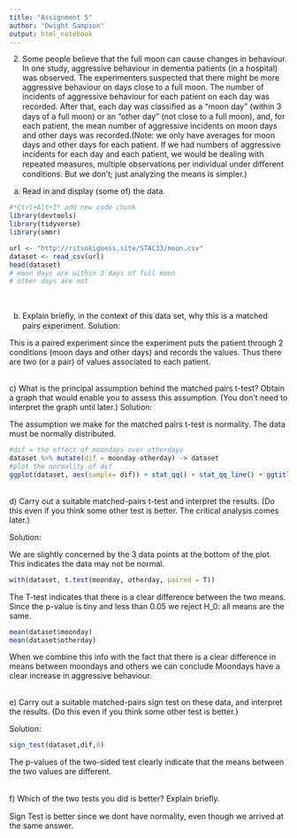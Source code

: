 ---
title: "Assignment 5"
author: "Dwight Sampson"
output: html_notebook
---

2. Some people believe that the full moon can cause changes in behaviour. In one study, aggressive behaviour in dementia patients (in a hospital) was observed. The experimenters suspected that there might be more aggressive behaviour on days close to a full moon. The number of incidents of aggressive behaviour for each patient on each day was recorded. After that, each day was classiﬁed as a “moon day” (within 3 days of a full moon) or an “other day” (not close to a full moon), and, for each patient, the mean number of aggressive incidents on moon days and other days was recorded.(Note: we only have averages for moon days and other days for each patient. If we had numbers of aggressive incidents for each day and each patient, we would be dealing with repeated measures, multiple observations per individual under diﬀerent conditions. But we don’t; just analyzing the means is simpler.)



  a) Read in and display (some of) the data.
```{r}
#*Ctrl+Alt+I* add new code chunk
library(devtools)
library(tidyverse)
library(smmr)

url <- "http://ritsokiguess.site/STAC33/moon.csv"
dataset <- read_csv(url)
head(dataset)
# moon days are within 3 days of full moon
# other days are not
```
  <br />

  b)  Explain brieﬂy, in the context of this data set, why this is a matched pairs experiment.
  Solution:
  
  This is a paired experiment since the experiment puts the patient through 2 conditions (moon days and other days) and records the values. Thus there are two (or a pair) of values associated to each patient.
  
  
  <br />
  c)  What is the principal assumption behind the matched pairs t-test? Obtain a graph that would enable you to assess this assumption. (You don’t need to interpret the graph until later.)
  Solution:
  
  The assumption we make for the matched pairs t-test is normality. The data must be normally distributed.
  
```{r}
#dif = the effect of moondays over otherdays
dataset %>% mutate(dif = moonday-otherday) -> dataset
#plot the normality of dif 
ggplot(dataset, aes(sample= dif)) + stat_qq() + stat_qq_line() + ggtitle("QQ-Plot of Aggression")
```
  
  
  
 <br /> 
  d)  Carry out a suitable matched-pairs t-test and interpret the results. (Do this even if you think some other test is better. The critical analysis comes later.)

  Solution: 
  
  We are slightly concerned by the 3 data points at the bottom of the plot. This indicates the data may not be normal. 
```{r}
with(dataset, t.test(moonday, otherday, paired = T))
```

  The T-test indicates that there is a clear difference between the two means. Since the p-value is tiny and less than 0.05 we reject H_0: all means are the same. 
```{r}
mean(dataset$moonday)
mean(dataset$otherday)
```
  
  When we combine this info with the fact that there is a clear difference in means between moondays and others we can conclude Moondays have a clear increase in aggressive behaviour.
  
  
  <br />
  e)  Carry out a suitable matched-pairs sign test on these data, and interpret the results. (Do this even if you think some other test is better.)

  Solution: 
```{r}
sign_test(dataset,dif,0)
```
  The p-values of the two-sided test clearly indicate that the means between the two values are different.
  
  
  <br />
  f)  Which of the two tests you did is better? Explain brieﬂy.

  Sign Test is better since we dont have normality, even though we arrived at the same answer. 
  
  